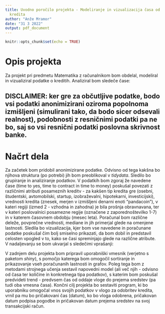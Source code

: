 ```yaml
---
title: Uvodno poročilo projekta - Modeliranje in vizualizacija časa od oddaje vloge do prejema
  kredita
author: "Anže Mramor"
date: "31 3 2022"
output: pdf_document
---
```


```r
knitr::opts_chunk$set(echo = TRUE)
```

# Opis projekta

Za projekt pri predmetu Matematika z računalnikom bom obdelal, modeliral in vizualiziral podatke o kreditih. Analiziral bom sledeče čase:
\begin{itemize}
\item čas od oddaje vloge do odobritve ("time to yes")
\item čas od oddaje vloge do podpisa pogodbe ("time to contract")
\item čas od oddaje vloge do prejema sredstev ("time to money")
\end{itemize}

## DISCLAIMER: ker gre za občutljive podatke, bodo vsi podatki anonimizirani oziroma popolnoma izmišljeni (simulirani tako, da bodo sicer odsevali realnost), podobnosti z resničnimi podatki pa ne bo, saj so vsi resnični podatki poslovna skrivnost banke.

# Načrt dela

Za začetek bom pridobil anonimizirane podatke. Odvisno od tega kakšna bo njihova struktura (po potrebi) jih bom preoblikoval v *tidydata*. Sledilo bo grupiranje in analiziranje podatkov. V podatkih bom zgoraj že navedene čase (time to yes, time to contract in time to money) poskušal povezati z različnimi atributi posameznih kreditv - za kakšen tip kredita gre (osebni, študentski, avtomobilski, startup, izobraževalni, hipotekarni, investicijski), vrednosti kredita (znesek, merjen v izmišljeni denarni enoti "pandacoin"), v kateri regiji (izmed 2 - vzhodna in zahodna) je bila prošnja obravnavana, ter v kateri poslovalnici posamezne regije (označene z zaporednoštevilko 1-7) in v katerem časovnem obdobju (mesec leta). Poračunal bom različne deleže, povprečne vrednosti, mediane in jih primerjal glede na omenjene lastnosti. Sledila bo vizualizacija, kjer bom vse navedene in poračunane podatke poskušal čim bolj smiselno prikazati, da bom dobil in predstavil celosten vpogled v to, kako se časi spreminjajo glede na različne atribute.\
V nadaljevanju se bom ukvarjal s sledečimi vprašanji:
\begin{itemize}
\item kako bi postavili sistem data quality (izpolnjeni-neizpolnjeni podatki)? - v praksi tabele pogosto niso tako popolno izpolnjena kot moja s podatki?
\item kako bi postavili sistem za manjkajoče podatke?
\item kako bi našel osamelce (ne nujno tiste ki so samo po času najkrajši in najdaljši)?
\item kako bi dali povratno informacijo za izboljšanje poslovnega procesa?
\item kako bi napovedali trend?
\end{itemize}
V zadnjem delu projekta bom pripravil uporabniški vmesnik (verjetno s paketom *shiny*), s pomočjo katerega bom omogočil sortiranje in prikazovanje vseh poračunanih lastnosti in grafov. Poleg tega bom z metodami strojnega učenja sestavil napovedni model (ali več njih - odvisno od časa ter količine in konkretnega tipa podatkov), s katerim bom poskušal predvideti trend - predvsem čas od oddaje vloge do prejema sredstev (pa tudi oba vmesna časa). Končni cilj projekta bo sestaviti program, ki bo uporabniku omogočal vnos svojih podatkov v vlogo za odobritev kredita, vrnil pa mu bo pričakovani čas (datum), ko bo vloga odobrena, pričakovan datum podpisa pogodbe in pričakovan datum prejema sredstev na svoj transakcijski račun.
